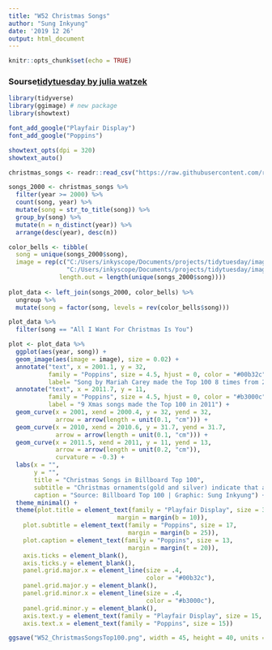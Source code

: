 ```yaml
---
title: "W52 Christmas Songs"
author: "Sung Inkyung"
date: '2019 12 26'
output: html_document
---
```


```r
knitr::opts_chunk$set(echo = TRUE)
```
### Sourse[tidytuesday by julia watzek](https://github.com/jwatzek/tidytuesday/blob/master/scripts/2019-52_xmas_songs.R)
```r
library(tidyverse)
library(ggimage) # new package
library(showtext)

font_add_google("Playfair Display")
font_add_google("Poppins")

showtext_opts(dpi = 320)
showtext_auto()
```

```r
christmas_songs <- readr::read_csv("https://raw.githubusercontent.com/rfordatascience/tidytuesday/master/data/2019/2019-12-24/christmas_songs.csv")
```

```r
songs_2000 <- christmas_songs %>% 
  filter(year >= 2000) %>% 
  count(song, year) %>% 
  mutate(song = str_to_title(song)) %>% 
  group_by(song) %>% 
  mutate(n = n_distinct(year)) %>% 
  arrange(desc(year), desc(n))

color_bells <- tibble(
  song = unique(songs_2000$song),
  image = rep(c("C:/Users/inkyscope/Documents/projects/tidytuesday/image/gold_ball.png",
                "C:/Users/inkyscope/Documents/projects/tidytuesday/image/silver_ball.png"), 
              length.out = length(unique(songs_2000$song))))
  
plot_data <- left_join(songs_2000, color_bells) %>% 
  ungroup %>% 
  mutate(song = factor(song, levels = rev(color_bells$song)))

plot_data %>%
  filter(song == "All I Want For Christmas Is You")
```


```r
plot <- plot_data %>% 
  ggplot(aes(year, song)) +
  geom_image(aes(image = image), size = 0.02) +
  annotate("text", x = 2001.1, y = 32,
           family = "Poppins", size = 4.5, hjust = 0, color = "#00b32c",
           label= "Song by Mariah Carey made the Top 100 8 times from 2000 - 2017") +
  annotate("text", x = 2011.7, y = 11,
           family = "Poppins", size = 4.5, hjust = 0, color = "#b3000c",
           label = "9 Xmas songs made the Top 100 in 2011") +
  geom_curve(x = 2001, xend = 2000.4, y = 32, yend = 32, 
             arrow = arrow(length = unit(0.1, "cm"))) +
  geom_curve(x = 2010, xend = 2010.6, y = 31.7, yend = 31.7, 
             arrow = arrow(length = unit(0.1, "cm"))) +
  geom_curve(x = 2011.5, xend = 2011, y = 11, yend = 13, 
             arrow = arrow(length = unit(0.2, "cm")),
             curvature = -0.3) +
  labs(x = "",
       y = "",
       title = "Christmas Songs in Billboard Top 100",
       subtitle = "Christmas ornaments(gold and silver) indicate that a song made the Billboard Top 100 by year.",
       caption = "Source: Billboard Top 100 | Graphic: Sung Inkyung") +
  theme_minimal() + 
  theme(plot.title = element_text(family = "Playfair Display", size = 30,
                              margin = margin(b = 10)),
    plot.subtitle = element_text(family = "Poppins", size = 17,
                                 margin = margin(b = 25)),
    plot.caption = element_text(family = "Poppins", size = 13,
                                 margin = margin(t = 20)),
    axis.ticks = element_blank(),
    axis.ticks.y = element_blank(),
    panel.grid.major.x = element_line(size = .4,
                                      color = "#00b32c"),
    panel.grid.major.y = element_blank(),
    panel.grid.minor.x = element_line(size = .4,
                                      color = "#b3000c"),
    panel.grid.minor.y = element_blank(),
    axis.text.y = element_text(family = "Playfair Display", size = 15, face = "bold"),
    axis.text.x = element_text(family = "Poppins", size = 15))

ggsave("W52_ChristmasSongsTop100.png", width = 45, height = 40, units = "cm")

```


